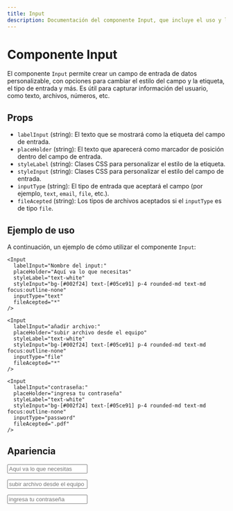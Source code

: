 ```yaml
---
title: Input
description: Documentación del componente Input, que incluye el uso y las props que recibe.
---
```



# Componente Input

El componente `Input` permite crear un campo de entrada de datos personalizable, con opciones para cambiar el estilo del campo y la etiqueta, el tipo de entrada y más. Es útil para capturar información del usuario, como texto, archivos, números, etc.

## Props

- `labelInput` (string): El texto que se mostrará como la etiqueta del campo de entrada.
- `placeHolder` (string): El texto que aparecerá como marcador de posición dentro del campo de entrada.
- `styleLabel` (string): Clases CSS para personalizar el estilo de la etiqueta.
- `styleInput` (string): Clases CSS para personalizar el estilo del campo de entrada.
- `inputType` (string): El tipo de entrada que aceptará el campo (por ejemplo, `text`, `email`, `file`, etc.).
- `fileAcepted` (string): Los tipos de archivos aceptados si el `inputType` es de tipo `file`.

## Ejemplo de uso

A continuación, un ejemplo de cómo utilizar el componente `Input`:

```astro
<Input
  labelInput="Nombre del input:"
  placeHolder="Aquí va lo que necesitas"
  styleLabel="text-white"
  styleInput="bg-[#002f24] text-[#05ce91] p-4 rounded-md text-md focus:outline-none"
  inputType="text"
  fileAcepted="*"
/>

<Input
  labelInput="añadir archivo:"
  placeHolder="subir archivo desde el equipo"
  styleLabel="text-white"
  styleInput="bg-[#002f24] text-[#05ce91] p-4 rounded-md text-md focus:outline-none"
  inputType="file"
  fileAcepted="*"
/>

<Input
  labelInput="contraseña:"
  placeHolder="ingresa tu contraseña"
  styleLabel="text-white"
  styleInput="bg-[#002f24] text-[#05ce91] p-4 rounded-md text-md focus:outline-none"
  inputType="password"
  fileAcepted=".pdf"
/>
```
## Apariencia
<Input
  labelInput="Nombre del input:"
  placeHolder="Aquí va lo que necesitas"
  styleLabel="text-white"
  styleInput="bg-[#002f24] text-[#05ce91] p-4 rounded-md text-md focus:outline-none"
  inputType="text"
  fileAcepted="*"
/>

<Input
  labelInput="añadir archivo:"
  placeHolder="subir archivo desde el equipo"
  styleLabel="text-white"
  styleInput="bg-[#002f24] text-[#05ce91] p-4 rounded-md text-md focus:outline-none"
  inputType="file"
  fileAcepted="*"
/>

<Input
  labelInput="contraseña:"
  placeHolder="ingresa tu contraseña"
  styleLabel="text-white"
  styleInput="bg-[#002f24] text-[#05ce91] p-4 rounded-md text-md focus:outline-none"
  inputType="password"
  fileAcepted="*"
/>